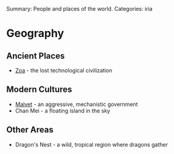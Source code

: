 Summary: People and places of the world.
Categories: iria

= Geography =

== Ancient Places ==

* [[Zoa]] - the lost technological civilization

== Modern Cultures ==

* [[Malvet]] - an aggressive, mechanistic government
* Chan Mei - a floating island in the sky

== Other Areas ==

* Dragon's Nest - a wild, tropical region where dragons gather
